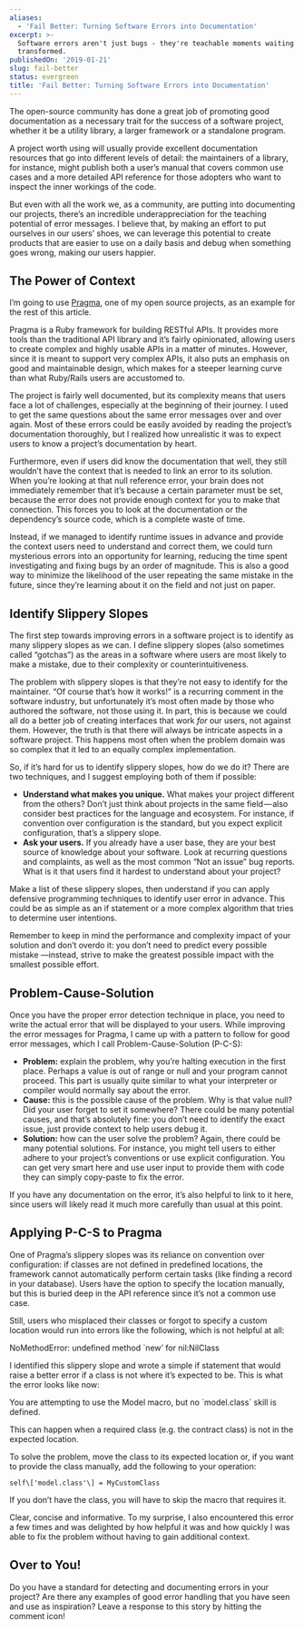 ```yaml
---
aliases:
  - 'Fail Better: Turning Software Errors into Documentation'
excerpt: >-
  Software errors aren't just bugs - they're teachable moments waiting to be
  transformed.
publishedOn: '2019-01-21'
slug: fail-better
status: evergreen
title: 'Fail Better: Turning Software Errors into Documentation'
---
```

The open-source community has done a great job of promoting good documentation as a necessary trait for the success of a software project, whether it be a utility library, a larger framework or a standalone program.

A project worth using will usually provide excellent documentation resources that go into different levels of detail: the maintainers of a library, for instance, might publish both a user’s manual that covers common use cases and a more detailed API reference for those adopters who want to inspect the inner workings of the code.

But even with all the work we, as a community, are putting into documenting our projects, there’s an incredible underappreciation for the teaching potential of error messages. I believe that, by making an effort to put ourselves in our users’ shoes, we can leverage this potential to create products that are easier to use on a daily basis and debug when something goes wrong, making our users happier.

## The Power of Context

I’m going to use [Pragma](https://github.com/pragmarb), one of my open source projects, as an example for the rest of this article.

Pragma is a Ruby framework for building RESTful APIs. It provides more tools than the traditional API library and it’s fairly opinionated, allowing users to create complex and highly usable APIs in a matter of minutes. However, since it is meant to support very complex APIs, it also puts an emphasis on good and maintainable design, which makes for a steeper learning curve than what Ruby/Rails users are accustomed to.

The project is fairly well documented, but its complexity means that users face a lot of challenges, especially at the beginning of their journey. I used to get the same questions about the same error messages over and over again. Most of these errors could be easily avoided by reading the project’s documentation thoroughly, but I realized how unrealistic it was to expect users to know a project’s documentation by heart.

Furthermore, even if users did know the documentation that well, they still wouldn’t have the context that is needed to link an error to its solution. When you’re looking at that null reference error, your brain does not immediately remember that it’s because a certain parameter must be set, because the error does not provide enough context for you to make that connection. This forces you to look at the documentation or the dependency’s source code, which is a complete waste of time.

Instead, if we managed to identify runtime issues in advance and provide the context users need to understand and correct them, we could turn mysterious errors into an opportunity for learning, reducing the time spent investigating and fixing bugs by an order of magnitude. This is also a good way to minimize the likelihood of the user repeating the same mistake in the future, since they’re learning about it on the field and not just on paper.

## Identify Slippery Slopes

The first step towards improving errors in a software project is to identify as many slippery slopes as we can. I define slippery slopes (also sometimes called “gotchas”) as the areas in a software where users are most likely to make a mistake, due to their complexity or counterintuitiveness.

The problem with slippery slopes is that they’re not easy to identify for the maintainer. “Of course that’s how it works!” is a recurring comment in the software industry, but unfortunately it’s most often made by those who authored the software, not those using it. In part, this is because we could all do a better job of creating interfaces that work _for_ our users, not against them. However, the truth is that there will always be intricate aspects in a software project. This happens most often when the problem domain was so complex that it led to an equally complex implementation.

So, if it’s hard for us to identify slippery slopes, how do we do it? There are two techniques, and I suggest employing both of them if possible:

- **Understand what makes you unique.** What makes your project different from the others? Don’t just think about projects in the same field — also consider best practices for the language and ecosystem. For instance, if convention over configuration is the standard, but you expect explicit configuration, that’s a slippery slope.
- **Ask your users.** If you already have a user base, they are your best source of knowledge about your software. Look at recurring questions and complaints, as well as the most common “Not an issue” bug reports. What is it that users find it hardest to understand about your project?

Make a list of these slippery slopes, then understand if you can apply defensive programming techniques to identify user error in advance. This could be as simple as an if statement or a more complex algorithm that tries to determine user intentions.

Remember to keep in mind the performance and complexity impact of your solution and don’t overdo it: you don’t need to predict every possible mistake —instead, strive to make the greatest possible impact with the smallest possible effort.

## Problem-Cause-Solution

Once you have the proper error detection technique in place, you need to write the actual error that will be displayed to your users. While improving the error messages for Pragma, I came up with a pattern to follow for good error messages, which I call Problem-Cause-Solution (P-C-S):

- **Problem:** explain the problem, why you’re halting execution in the first place. Perhaps a value is out of range or null and your program cannot proceed. This part is usually quite similar to what your interpreter or compiler would normally say about the error.
- **Cause:** this is the possible cause of the problem. Why is that value null? Did your user forget to set it somewhere? There could be many potential causes, and that’s absolutely fine: you don’t need to identify the exact issue, just provide context to help users debug it.
- **Solution:** how can the user solve the problem? Again, there could be many potential solutions. For instance, you might tell users to either adhere to your project’s conventions or use explicit configuration. You can get very smart here and use user input to provide them with code they can simply copy-paste to fix the error.

If you have any documentation on the error, it’s also helpful to link to it here, since users will likely read it much more carefully than usual at this point.

## Applying P-C-S to Pragma

One of Pragma’s slippery slopes was its reliance on convention over configuration: if classes are not defined in predefined locations, the framework cannot automatically perform certain tasks (like finding a record in your database). Users have the option to specify the location manually, but this is buried deep in the API reference since it’s not a common use case.

Still, users who misplaced their classes or forgot to specify a custom location would run into errors like the following, which is not helpful at all:

NoMethodError: undefined method \`new’ for nil:NilClass

I identified this slippery slope and wrote a simple if statement that would raise a better error if a class is not where it’s expected to be. This is what the error looks like now:

You are attempting to use the Model macro, but no \`model.class\` skill is defined.

This can happen when a required class (e.g. the contract class) is not in the expected location.

To solve the problem, move the class to its expected location or, if you want to provide the class manually, add the following to your operation:

    self\['model.class'\] = MyCustomClass

If you don’t have the class, you will have to skip the macro that requires it.

Clear, concise and informative. To my surprise, I also encountered this error a few times and was delighted by how helpful it was and how quickly I was able to fix the problem without having to gain additional context.

## Over to You!

Do you have a standard for detecting and documenting errors in your project? Are there any examples of good error handling that you have seen and use as inspiration? Leave a response to this story by hitting the comment icon!
